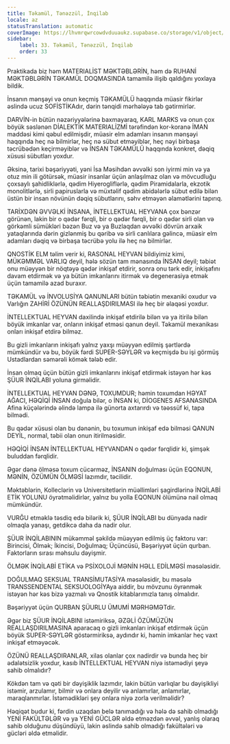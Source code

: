 ```yaml
---
title: Təkamül, Tənəzzül, İnqilab
locale: az
statusTranslation: automatic
coverImage: https://lhvmrqwrcowdvduuaukz.supabase.co/storage/v1/object/public/strapi-uploads/small_cover-educacion-fundamental.webp-2d51a7828a2b1309555be27f7e2a61a0.webp
sidebar:
    label: 33. Təkamül, Tənəzzül, İnqilab
    order: 33
---
```

Praktikada biz həm MATERIALİST MƏKTƏBLƏRİN, həm də RUHANİ MƏKTƏBLƏRİN TƏKAMÜL DOQMASINDA tamamilə ilişib qaldığını yoxlaya bildik.

İnsanın mənşəyi və onun keçmiş TƏKAMÜLÜ haqqında müasir fikirlər əslində ucuz SOFİSTİKAdır, dərin tənqidi mərhələyə tab gətirmirlər.

DARVİN-in bütün nəzəriyyələrinə baxmayaraq, KARL MARKS və onun çox böyük səslənən DİALEKTİK MATERIALİZMİ tərəfindən kor-koranə İMAN maddəsi kimi qəbul edilmişdir, müasir elm adamları insanın mənşəyi haqqında heç nə bilmirlər, heç nə sübut etməyiblər, heç nəyi birbaşa təcrübədən keçirməyiblər və İNSAN TƏKAMÜLÜ haqqında konkret, dəqiq xüsusi sübutları yoxdur.

Əksinə, tarixi bəşəriyyəti, yəni İsa Məsihdən əvvəlki son iyirmi min və ya otuz min ili götürsək, müasir insanlar üçün anlaşılmaz olan və mövcudluğu çoxsaylı şahidliklərlə, qədim Hiyerogliflərlə, qədim Piramidalarla, ekzotik monolitlərlə, sirli papiruslarla və müxtəlif qədim abidələrlə sübut edilə bilən üstün bir insan növünün dəqiq sübutlarını, səhv etməyən əlamətlərini tapırıq.

TARİXDƏN ƏVVƏLKİ İNSANA, İNTELLEKTUAL HEYVANA çox bənzər görünən, lakin bir o qədər fərqli, bir o qədər fərqli, bir o qədər sirli olan və görkəmli sümükləri bəzən Buz və ya Buzlaqdan əvvəlki dövrün arxaik yataqlarında dərin gizlənmiş bu qəribə və sirli canlılara gəlincə, müasir elm adamları dəqiq və birbaşa təcrübə yolu ilə heç nə bilmirlər.

QNOSTİK ELM təlim verir ki, RASONAL HEYVAN bildiyimiz kimi, MÜKƏMMƏL VARLIQ deyil, hələ sözün tam mənasında İNSAN deyil; təbiət onu müəyyən bir nöqtəyə qədər inkişaf etdirir, sonra onu tərk edir, inkişafını davam etdirmək və ya bütün imkanlarını itirmək və degenerasiya etmək üçün tamamilə azad buraxır.

TƏKAMÜL və İNVOLUSİYA QANUNLARI bütün təbiətin mexaniki oxudur və Varlığın ZAHİRİ ÖZÜNÜN REALLAŞDIRILMASI ilə heç bir əlaqəsi yoxdur.

İNTELLEKTUAL HEYVAN daxilində inkişaf etdirilə bilən və ya itirilə bilən böyük imkanlar var, onların inkişaf etməsi qanun deyil. Təkamül mexanikası onları inkişaf etdirə bilməz.

Bu gizli imkanların inkişafı yalnız yaxşı müəyyən edilmiş şərtlərdə mümkündür və bu, böyük fərdi SUPER-SƏYLƏR və keçmişdə bu işi görmüş Ustadlardan səmərəli kömək tələb edir.

İnsan olmaq üçün bütün gizli imkanlarını inkişaf etdirmək istəyən hər kəs ŞÜUR İNQİLABI yoluna girməlidir.

İNTELLEKTUAL HEYVAN DƏNƏ, TOXUMDUR; həmin toxumdan HƏYAT AĞACI, HƏQİQİ İNSAN doğula bilər, o İNSAN ki, DİOGENES AFSANASINDA Afina küçələrində əlində lampa ilə günorta axtarırdı və təəssüf ki, tapa bilmədi.

Bu qədər xüsusi olan bu dənənin, bu toxumun inkişaf edə bilməsi QANUN DEYİL, normal, təbii olan onun itirilməsidir.

HƏQİQİ İNSAN İNTELLEKTUAL HEYVANDAN o qədər fərqlidir ki, şimşək buluddan fərqlidir.

Əgər dənə ölməsə toxum cücərməz, İNSANIN doğulması üçün EQONUN, MƏNİN, ÖZÜMÜN ÖLMƏSİ lazımdır, təcilidir.

Məktəblərin, Kolleclərin və Universitetlərin müəllimləri şagirdlərinə İNQİLABİ ETİK YOLUNU öyrətməlidirlər, yalnız bu yolla EQONUN ölümünə nail olmaq mümkündür.

VURĞU etməklə təsdiq edə bilərik ki, ŞÜUR İNQİLABI bu dünyada nadir olmaqla yanaşı, getdikcə daha da nadir olur.

ŞÜUR İNQİLABININ mükəmməl şəkildə müəyyən edilmiş üç faktoru var: Birincisi, Ölmək; İkincisi, Doğulmaq; Üçüncüsü, Bəşəriyyət üçün qurban. Faktorların sırası məhsulu dəyişmir.

ÖLMƏK İNQİLABİ ETİKA və PSİXOLOJİ MƏNİN HƏLL EDİLMƏSİ məsələsidir.

DOĞULMAQ SEKSUAL TRANSİMUTASİYA məsələsidir, bu məsələ TRANSSENDENTAL SEKSUOLOGİYAya aiddir, bu mövzunu öyrənmək istəyən hər kəs bizə yazmalı və Qnostik kitablarımızla tanış olmalıdır.

Bəşəriyyət üçün QURBAN ŞÜURLU ÜMUMİ MƏRHƏMƏTdir.

Əgər biz ŞÜUR İNQİLABINI istəmiriksə, ƏZƏLİ ÖZÜMÜZÜN REALLAŞDIRILMASINA aparacaq o gizli imkanları inkişaf etdirmək üçün böyük SUPER-SƏYLƏR göstərmiriksə, aydındır ki, həmin imkanlar heç vaxt inkişaf etməyəcək.

ÖZÜNÜ REALLAŞDIRANLAR, xilas olanlar çox nadirdir və bunda heç bir ədalətsizlik yoxdur, kasıb İNTELLEKTUAL HEYVAN niyə istəmədiyi şeyə sahib olmalıdır?

Kökdən tam və qəti bir dəyişiklik lazımdır, lakin bütün varlıqlar bu dəyişikliyi istəmir, arzulamır, bilmir və onlara deyilir və anlamırlar, anlamırlar, maraqlanmırlar. İstəmədikləri şey onlara niyə zorla verilməlidir?

Həqiqət budur ki, fərdin uzaqdan belə tanımadığı və hələ də sahib olmadığı YENİ FAKÜLTƏLƏR və ya YENİ GÜCLƏR əldə etməzdən əvvəl, yanlış olaraq sahib olduğunu düşündüyü, lakin əslində sahib olmadığı fakültələri və gücləri əldə etməlidir.

